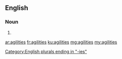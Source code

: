 ==English==

===Noun===
{{head|en|noun plural form}}

# {{plural of|agility|lang=en}}

[[Category:English plurals ending in "-ies"]]

[[ar:agilities]]
[[fr:agilities]]
[[ku:agilities]]
[[mg:agilities]]
[[my:agilities]]